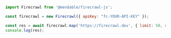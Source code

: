 ```js Node（Node.js）
import Firecrawl from '@mendable/firecrawl-js';

const firecrawl = new Firecrawl({ apiKey: "fc-YOUR-API-KEY" });

const res = await firecrawl.map('https://firecrawl.dev', { limit: 50, sitemap: 'include' });
console.log(res);
```
